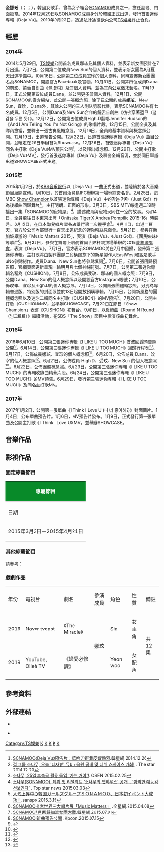 {{expand|time=2017-02-11T12:29:30+00:00}}
{{藝人
| 姓名 = 金娜玹
| 類型 = 女歌手
| 圖片 =Kim Nahyun at a fansigning event in Incheon, 23 August 2015 02.jpg
| 本名 = 金娜玹
| 羅馬拼音 = Kim Na Hyun
| 國籍 = {{KOR}}
| 出生日期 = {{birth date and age|1995|12|9}}
| 出生地點 = {{KOR}}[[首爾特別市|首爾特別市]]
| 職業 = [[歌手|歌手]]、[[舞者|舞者]]
| 語言 = [[韓語|韓語]]
| 教育程度 = [[建國大學|建國大學]]電影藝術學系（在學）
| 音樂類型 = [[韓國流行音樂|K-pop]]
| 出道日期 = 2014年12月29日
| 出道作 = 《Deja Vu》
| 代表作   = 《Deja Vu》、《CUSHION》、《I LIKE U TOO MUCH》、《I Think I Love U》
| 活躍年代 = 2014年至今
| 經紀公司 = [[TS娛樂|TS娛樂]]（2014-2019）<br>[[Dareun娛樂|Dareun娛樂]]（2021-2022）<br>[[IMH娛樂|IMH娛樂]]（2022年至今）
| 相關團體 = [[SONAMOO|SONAMOO]]（2014-2019）
| caption =
| 出身地 = {{KOR}}
}}
'''金娜玹'''（{{kor|'''김나현'''|rm=''' Kim Na Hyun'''}}；{{lang-en|''' Kim Na Hyun'''}}；{{bd|1995年|12月9日||}}），韓國女歌手、曾為女子組合[[SONAMOO|SONAMOO]]成員之一，擔任副唱、門面擔當。2014年12月29日以[[SONAMOO|SONAMOO]]成員身分於韓國正式出道，發行首張迷你專輯《Deja Vu》。2019年9月23日，透過法律途徑欲向公司[[TS娛樂|TS娛樂]]終止合約。

==經歷==
===2014年===
2014年5月29日，[[TS娛樂|TS娛樂]]公開首名成員娜玹及其個人資料，並表示新女團預計在7月出道。7月2日，公開第二位成員New Sun的個人資料，並表示新女團為8月夏天出道準備中。10月16日，公開第三位成員宜珍的個人資料，同時宣佈新女團團名為SONAMOO，開設官方Facebook及官咖。10月31日，公開第四位成員D.ana的剪影、饒舌自創曲《[https://www.youtube.com/watch?v=RdRrGfYxhrQ 불 붙여]》及其個人資料，並為其向公眾徵求藝名。11月19日，正式公開第四位成員D.ana，並公開更多其個人資料。12月1日，公開SONAMOO的官方網站，並公開一張概念照，除了已公開的成員'''娜玹'''，New Sun，宜珍，D.ana外，其餘未公開的三人則以剪影代替，表示SONAMOO共有七名成員。12月5日，公開D.ana及New Sun合作的饒舌自創曲《彷彿穿著盔甲（철갑을 두른 듯）》。12月12日，公開第五位成員High.D翻唱Jennifer Hudson的《And I Am Telling You I’m Not Going》的歌唱片段。12月15日，公開全員及其隊內擔當，並釋出一張古典風概念照。12月16日，全員的基本資料與概念照公開。12月19日，出道預告公開。12月22日，出道首張迷你專輯《Deja Vu》曲目公開，並確定在29日舉辦首次Showcase。12月26日，首張迷你專輯《Deja Vu》同名主打歌《Deja Vu》MV預告公開<ref>[http://www.koreastardaily.com/tc/video/53557 SONAMOO《Deja Vu》預告片：嘻哈刀群舞反響熱烈].韓星網.2014.12.26</ref>，以及釋出概念照。12月29日，公開主打歌《Deja Vu》MV<ref>[http://thestar.chosun.com/site/data/html_dir/2014/12/29/2014122900780.html 걸 그룹 소나무, 오늘 '데자뷰' 뮤비+음원 공개 및 데뷔 쇼케이스 개최!] {{Wayback|url=http://thestar.chosun.com/site/data/html_dir/2014/12/29/2014122900780.html |date=20150402145758 }}. The star 2014.12.29</ref>，發行首張迷你專輯《Deja Vu》及釋出全輯音源，並於同日舉辦出道SHOWCASE正式出道。

===2015年===
2015年1月2日，於[[KBS音乐银行|KBS音乐银行]]以《Deja Vu》一曲正式出道，並陸續於各大音樂節目展開宣傳。1月10日，於首爾汝矣島IFC舉辦第一場粉絲簽名會。2月25日，於MBC [[Show_Champion|Show Champion]]以首張迷你專輯《Deja Vu》中的'''가는 거야'''（Just Go!）作為後續曲回歸舞台<ref>[http://news1.kr/articles/?2109694 소나무, 25일 후속곡 활동 돌입 '가는 거야'!]. OSEN 2015.02.25</ref>，主打明朗、正面的形象。3月3日，SBS MTV每逢週二19時播出一集「SONAMOO的寵物屋」<ref>[http://article.topstarnews.net/detail.php?number=111434 소나무(SONAMOO), 데뷔 첫 리얼리트 ‘소나무의 펫하우스’ 공개… ‘깜찍한 예능감 선보인다’] {{webarchive|url=https://web.archive.org/web/20150402152914/http://article.topstarnews.net/detail.php?number=111434 |date=2015-04-02 }}. Top star news 2015.03.03</ref>，講述成員與寵物犬同住一室的故事。3月14日，全員飛往日本東京出席「Onitsuka Tiger X Andrea Pompilio 2015-16」時裝秀。3月15日，在日本淘兒唱片澀谷店舉行第一次握手會<ref>[http://www.sanspo.com/geino/news/20150315/kor15031517340001-n1.html 人気上昇中の韓国ガールズグループＳＯＮＡＭＯＯ、日本初イベント大成功！].sanspo 2015.3.15</ref>。4月11日，出道一百天，官方於公司內部舉行一百天出道紀念的迷你粉絲見面會。5月21日，參與在新加坡舉辦的「Music Matters 2015」，表演《Deja Vu》、《Just Go!》、《國民妹妹》等歌曲<ref>[http://www.allthatstar.com/tw/view.php?action=&postID=64223 SONAMOO出席世界三大唱片展「Music Matters」] {{Wayback|url=http://www.allthatstar.com/tw/view.php?action=&postID=64223 |date=20150715162432 }}.全星網.2015.04.08</ref>。5月23日，參與在首爾上岩洞首爾世界杯競技場舉辦的2015[[夢想演唱會|夢想演唱會]]，表演《Deja Vu》。7月1日，官方表示SONAMOO將在7月中回歸，發佈第二張迷你專輯。主打歌將由製作團隊二段橫踢旗下的新星製作人EastWest和說唱歌手uNo參與制作。成員D.ana、New Sun也將參與填詞<ref>[http://www.koreastardaily.com/tc/news/64343 SONAMOO7月回歸加盟女團大戰].韓星網.2015.07.01</ref>。7月6日，公開首張回歸預告照，官網頁面更新呈現一輪明月與七個神祕符號。7月7日，公開第二張迷你專輯名稱為《CUSHION》。7月8日，公佈成員受玟、娜玹的個人概念照：7月9日，公開D.ana、New Sun的個人概念照以及開設官方Instagram帳號；7月10日，公佈旼宰、宜珍及High.D的個人概念照。7月13日，公開兩張團體概念照，分別為專輯普通版、特别版的封面照並於13日起開放預購專輯。7月15日，公開新風格的團體概念照以及迷你二輯同名主打歌《CUSHION》的MV預告<ref>[http://kpopn.com/2015/07/15/285546/ SONAMOO 新曲預告公開] {{Wayback|url=http://kpopn.com/2015/07/15/285546/ |date=20150715185147 }}.Kpopn.2015.07.15</ref>。7月20日，公開主打歌《CUSHION》MV，並舉辦SHOWCASE。7月22日在節目「Show Champion」表演《CUSHION》初舞台。9月1日，以後續曲《Round N Round（빙그르르）》繼續活動，在SBS「The Show」節目中表演該曲初舞台。

===2016年===
2016年6月10日，公開第三張迷你專輯《I LIKE U TOO MUCH》首波回歸預告照公開<ref>{{Cite web |url=http://kpopn.niusnews.com/=K318f2w3 |title=SONAMOO 公開迷你三輯回歸預告照 |access-date=2017-02-11 |archive-url=https://web.archive.org/web/20170614102502/http://kpopn.niusnews.com/=K318f2w3 |archive-date=2017-06-14 |dead-url=yes }}</ref>。6月14日，公開第三張迷你專輯《I LIKE U TOO MUCH》回歸行程表<ref>{{Cite web |url=http://kpopn.niusnews.com/=K03ghtw3 |title=SONAMOO《I LIKE U TOO MUCH‬》行程表 |access-date=2017-02-11 |archive-url=https://web.archive.org/web/20170614193306/http://kpopn.niusnews.com/=K03ghtw3 |archive-date=2017-06-14 |dead-url=yes }}</ref>。6月17日，公佈成員娜玹、宜珍的個人概念照<ref>{{Cite web |url=http://kpopn.niusnews.com/=K0k2k0g0 |title=SONAMOO 回歸概念照：娜賢、宜珍 |access-date=2017-02-11 |archive-url=https://web.archive.org/web/20170614053533/http://kpopn.niusnews.com/=K0k2k0g0 |archive-date=2017-06-14 |dead-url=yes }}</ref>。6月20日，公佈成員 D.ana、旼宰的個人概念照<ref>{{Cite web |url=http://kpopn.niusnews.com/=K3fp8qs0 |title=SONAMOO 回歸概念照：D.ana、旼宰 |access-date=2017-02-11 |archive-url=https://web.archive.org/web/20170324022911/http://kpopn.niusnews.com/=K3fp8qs0 |archive-date=2017-03-24 |dead-url=yes }}</ref>。6月21日，公佈成員 High.D、受玟、New Sun 的個人概念照<ref>{{Cite web |url=http://kpopn.niusnews.com/=K1z97cd8 |title=SONAMOO 回歸概念照：High.D、受玟、New Sun |access-date=2017-02-11 |archive-url=https://web.archive.org/web/20170614054222/http://kpopn.niusnews.com/=K1z97cd8 |archive-date=2017-06-14 |dead-url=yes }}</ref>。6月22日，公佈團體概念照。6月23日，公開第三張迷你專輯《I LIKE U TOO MUCH》的專輯收錄曲精華片段。6月24日，公開第三張迷你專輯《I LIKE U TOO MUCH》的MV預告。6月29日，發行第三張迷你專輯《I LIKE U TOO MUCH》及同名主打歌MV。
===2017年===
2017年1月2日，公開第一張單曲《I Think I Love U (나 너 좋아해?)》封面圖片。1月4日，公布單曲預告片。1月6日，MV預告片發布。1月9日，正式發行第一張單曲及公開主打歌《I Think I Love U》 MV，並舉辦SHOWCASE。

== 音樂作品 ==
{{Main|SONAMOO#音樂作品}}

== 影視作品 ==
=== 固定綜藝節目 ===
{| class="wikitable "
!colspan="9" style="background:#088A29; color:white"|專屬節目
|-
|- style="align=center"
! 日期
!電視台
!節目名稱
!參與成員
!備註
|-
|2015年3月3日－2015年4月21日||SBS MTV||《SONAMOO的Pet House》||全員||共8集
|}

=== 其他綜藝節目 ===
請參考：
{{Main|SONAMOO#影視作品}}

===戲劇作品===
{| class="wikitable" style="text-align:center" width=80%
|- style="background:#088A29; color:white"
| 年份
| 電視台
| 劇名
| 參演成員
| 角色
| 性質
| 備註
|-
| 2016 || Naver tvcast || 《The Miracle》 || rowspan="2" | 娜玹 || Sia || 女主角 || rowspan="2" | 共12集
|-
|2019
|YouTube、Olleh TV
|《戀愛必修課》
|Yeon woo
|女配角
|}

==參考資料==
{{Reflist}}


==外部連結==
* {{Twitter|SONAMOO_Nahyun}}
*{{instagram|kimxnahyun}} {{ko}}
{{Commons category|Nahyun}}

{{SONAMOO}}
[[Category:TS娛樂|Category:TS娛樂]]
[[Category:韓國女歌手|K]]
[[Category:韓國流行音樂歌手|K]]
[[Category:韓語流行音樂歌手|K]]
[[Category:首爾特別市出身人物|K]]
[[Category:金姓|K]]
